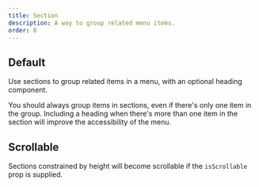 ```yaml
---
title: Section
description: A way to group related menu items.
order: 0
---
```



## Default

Use sections to group related items in a menu, with an optional heading component.

You should always group items in sections, even if there's only one item in the group. Including a heading when there's more than one item in the section will improve the accessibility of the menu.

<Example Component={SectionDefault} packageName="@atlaskit/menu" />

## Scrollable

Sections constrained by height will become scrollable if the `isScrollable` prop is supplied.

<Example Component={SectionScrollable} packageName="@atlaskit/menu" />
